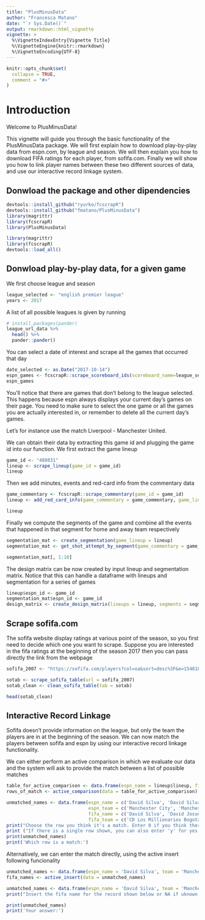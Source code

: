 ```yaml
---
title: "PlusMinusData"
author: "Francesca Matano"
date: "`r Sys.Date()`"
output: rmarkdown::html_vignette
vignette: >
  %\VignetteIndexEntry{Vignette Title}
  %\VignetteEngine{knitr::rmarkdown}
  %\VignetteEncoding{UTF-8}
---
```



```r
knitr::opts_chunk$set(
  collapse = TRUE,
  comment = "#>"
)
```
# Introduction
Welcome to PlusMinusData!

This vignette will guide you through the basic functionality of the PlusMinusData package. We will first explain how to download play-by-play data from espn.com, by league and season. We will then explain you how to download FIFA ratings for each player, from sofifa.com. Finally we will show you how to link player names between these two different sources of data, and use our interactive record linkage system. 


## Donwload the package and other dipendencies

```r
devtools::install_github("ryurko/fcscrapR")
devtools::install_github("fmatano/PlusMinusData")
library(magrittr)
library(fcscrapR)
library(PlusMinusData)
```

```r
library(magrittr)
library(fcscrapR)
devtools::load_all()
```

## Donwload play-by-play data, for a given game

We first choose league and season
```r
league_selected <- "english premier league"
years <- 2017
```

A list of all possible leagues is given by running 
```r
# install.packages(pander)
league_url_data %>%
  head() %>%
  pander::pander()
```


You can select a date of interest and scrape all the games that occurred that day

```r

date_selected <- as.Date("2017-10-14")
espn_games <- fcscrapR::scrape_scoreboard_ids(scoreboard_name=league_selected, game_date=date_selected)
espn_games
```
You'll notice that there are games that don't belong to the league selected. This happens because espn always displays your current day's games on their page. You need to make sure to select the one game or all the games you are actually interested in, or remember to delete all the current day's games. 

Let's for instance use the match Liverpool - Manchester United. 

We can obtain their data by extracting this game id and plugging the game id into our function. We first extract the game lineup

```r
game_id <- "480831"
lineup <- scrape_lineup(game_id = game_id)
lineup
```
Then we add minutes, events and red-card info from the commentary data

```r
game_commentary <- fcscrapR::scrape_commentary(game_id = game_id)
lineup <- add_red_card_info(game_commentary = game_commentary, game_lineup = lineup)

lineup
```
Finally we compute the segments of the game and combine all the events that happened in that segment for home and away team respectively
```r
segmentation_mat <- create_segmentation(game_lineup = lineup)
segmentation_mat <- get_shot_attempt_by_segment(game_commentary = game_commentary, segmentation_matrix = segmentation_mat)

segmentation_mat[, 1:10]
```


The design matrix can be now created by input lineup and segmentation matrix. Notice that this can handle a dataframe with lineups and segmentation for a series of games
```r
lineup$espn_id <- game_id
segmentation_mat$espn_id <- game_id
design_matrix <- create_design_matrix(lineups = lineup, segments = segmentation_mat)

```


## Scrape sofifa.com
The sofifa website display ratings at various point of the season, so you first need to decide which one you want to scrape.
Suppose you are interested in the fifa ratings at the beginning of the season 2017 then you can pass directly the link from the webpage

```r
sofifa_2007 <- "https://sofifa.com/players?col=oa&sort=desc%3F&e=154818&set=true&v=07"

sotab <- scrape_sofifa_table(url = sofifa_2007)
sotab_clean <- clean_sofifa_table(tab = sotab)

head(sotab_clean)
```

## Interactive Record Linkage
Sofifa doesn't provide information on the league, but only the team the players are in at the beginning of the season. We can now match the players between sofifa and espn by using our interactive record linkage functionality. 

We can either perform an active comparison in which we evaluate our data and the system will 
ask to provide the match between a list of possible matches 
```r
table_for_active_comparison <- data.frame(espn_name = lineup$lineup, fifa_name = sotab_clean$full_name, fifa_team = sotab_clean$team)
rows_of_match <- active_comparison(data = table_for_active_comparison)
```

```r
unmatched_names <- data.frame(espn_name = c('David Silva', 'David Silva'), 
                              espn_team = c('Manchester City', 'Manchester City'),
                              fifa_name = c('David Silva', 'David Josué Jiménez Silva'),
                              fifa_team = c('CD Los Millionarios Bogota', 'Manchester City'))
print("Choose the row you think it's a match. Enter 0 if you think there is no match.")
print ("If there is a single row shown, you can also enter 'y' for yes.")
print(unmatched_names)
print('Which row is a match:')
```


Alternatively, we can enter the match directly, using the active insert following funcionality

```r
unmatched_names <- data.frame(espn_name = 'David Silva', team = 'Manchester City', fifa_name = NA)
fifa_names <- active_insert(data = unmatched_names)
```

```r
unmatched_names <- data.frame(espn_name = 'David Silva', team = 'Manchester City')
print("Insert the fifa name for the record shown below or NA if uknown.")

print(unmatched_names)
print('Your answer:')
```
